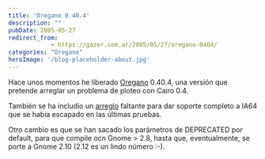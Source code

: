 ```yaml
---
title: 'Oregano 0.40.4'
description: ""
pubDate: 2005-05-27
redirect_from: 
            - https://gazer.com.ar/2005/05/27/oregano-0404/
categories: "Oregano"
heroImage: '/blog-placeholder-about.jpg'
---
```

Hace unos momentos he liberado [Oregano](http://oregano.gforge.lug.fi.uba.ar) 0.40.4, una versión que pretende arreglar un problema de ploteo con Cairo 0.4.

También se ha includio un [arreglo](http://bugs.debian.org/cgi-bin/bugreport.cgi?bug=310936) faltante para dar soporte completo a IA64 que se había escapado en las últimas pruebas.

Otro cambio es que se han sacado los parámetros de DEPRECATED por default, para que compile ocn Gnome > 2.8, hasta que, eventualmente, se porte a Gnome 2.10 (2.12 es un lindo número :-).
